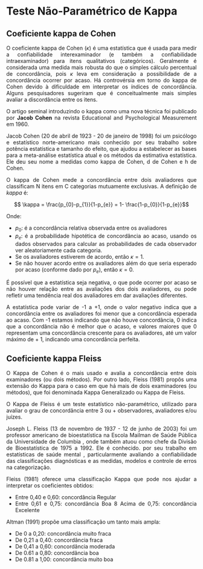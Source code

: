 

```{=html}
<style>
  body{text-align: justify}
</style>
```


::: progress
::: {.progress-bar style="width: 100%;"}
:::
:::


# Teste Não-Paramétrico de Kappa
## Coeficiente kappa de Cohen


O coeficiente kappa de Cohen ($κ$) é uma estatística que é usada para medir a confiabilidade interexaminador (e também a confiabilidade intraexaminador) para itens qualitativos (categóricos). Geralmente é considerada uma medida mais robusta do que o simples cálculo percentual de concordância, pois $κ$ leva em consideração a possibilidade de a concordância ocorrer por acaso. Há controvérsia em torno do kappa de Cohen devido à dificuldade em interpretar os índices de concordância. Alguns pesquisadores sugeriram que é conceitualmente mais simples avaliar a discordância entre os itens.

O artigo seminal introduzindo o kappa como uma nova técnica foi publicado por **Jacob Cohen** na revista Educational and Psychological Measurement em 1960. 

Jacob Cohen (20 de abril de 1923 - 20 de janeiro de 1998) foi um psicólogo e estatístico norte-americano mais conhecido por seu trabalho sobre potência estatística e tamanho do efeito, que ajudou a estabelecer as bases para a meta-análise estatística atual e os métodos da estimativa estatística. Ele deu seu nome a medidas como kappa de Cohen, d de Cohen e h de Cohen.


O kappa de Cohen mede a concordância entre dois avaliadores que classificam N itens em C categorias mutuamente exclusivas. A definição de *kappa* é:

$$ \kappa = \frac{p_{0}-p_{1}}{1-p_{e}} = 1- \frac{1-p_{0}}{1-p_{e}}$$

Onde:

* $p_{0}:$ é a concordância relativa observada entre os avaliadores
* $p_{e}:$  é a probabilidade hipotética de concordância ao acaso, usando os dados observados para calcular as probabilidades de cada observador ver aleatoriamente cada categoria.
* Se os avaliadores estiverem de acordo, então $\kappa = 1$. 
* Se não houver acordo entre os avaliadores além do que seria esperado por acaso (conforme dado por $p_{e}$), então $\kappa = 0$.

É possível que a estatística seja negativa, o que pode ocorrer por acaso se não houver relação entre as avaliações dos dois avaliadores, ou pode refletir uma tendência real dos avaliadores em dar avaliações diferentes.

A estatística pode variar de -1 a +1, onde o valor negativo indica que a concordância entre os avaliadores foi menor que a concordância esperada ao acaso. Com -1 estamos indicando que não houve concordância, 0 indica que a concordância não é melhor que o acaso, e valores maiores que 0 representam uma concordância crescente para os avaliadores, até um valor máximo de + 1, indicando uma concordância perfeita.



::: progress
::: {.progress-bar style="width: 100%;"}
:::
:::

## Coeficiente kappa Fleiss


O Kappa de Cohen é o mais usado e avalia a concordância entre dois examinadores (ou dois métodos). Por outro lado, Fleiss (1981) propôs uma extensão do Kappa para o caso em que há mais de dois examinadores (ou métodos), que foi denominada Kappa Generalizado ou Kappa de Fleiss.

O Kappa de Fleiss é um teste estatístico não-paramétrico, utilizado para avaliar o grau de concordância entre 3 ou + observadores, avaliadores e/ou juízes.

Joseph L. Fleiss (13 de novembro de 1937 - 12 de junho de 2003) foi um professor americano de bioestatística na Escola Mailman de Saúde Pública da Universidade de Columbia , onde também atuou como chefe da Divisão de Bioestatística de 1975 a 1992. Ele é conhecido. por seu trabalho em estatísticas de saúde mental , particularmente avaliando a confiabilidade das classificações diagnósticas e as medidas, modelos e controle de erros na categorização.


Fleiss (1981) oferece uma classificação Kappa que pode nos ajudar a interpretar os coeficientes obtidos:

* Entre 0,40 e 0,60: concordância Regular
* Entre 0,61 e 0,75: concordância Boa
8 Acima de 0,75: concordância Excelente


Altman (1991) propõe uma classificação um tanto mais ampla:

* De 0 a 0,20: concordância muito fraca
* De 0,21 a 0,40: concordância fraca
* De 0,41 a 0,60: concordância moderada
* De 0.61 a 0,80: concordância boa
* De 0.81 a 1,00: concordância muito boa




::: progress
::: {.progress-bar style="width: 100%;"}
:::
:::

